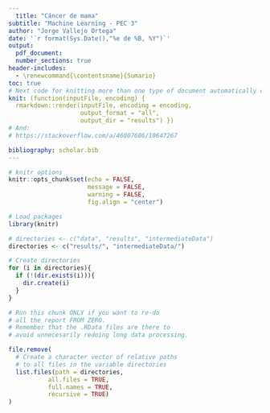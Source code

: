 ```yaml
---
  title: "Cáncer de mama"
subtitle: "Machine Learning - PEC 3"
author: "Jorge Vallejo Ortega"
date: '`r format(Sys.Date(),"%e de %B, %Y")`'
output:
  pdf_document:
  number_sections: true
header-includes:
  - \renewcommand{\contentsname}{Sumario}
toc: true
# Next code for knitting more than one type of document automatically comes from https://stackoverflow.com/questions/39662365/knit-one-markdown-file-to-two-output-files/53280491#53280491
knit: (function(inputFile, encoding) {
  rmarkdown::render(inputFile, encoding = encoding,
                    output_format = "all",
                    output_dir = "results") })
# And:
# https://stackoverflow.com/a/46007686/10647267

bibliography: scholar.bib
---
```

  
```r
# knitr options
knitr::opts_chunk$set(echo = FALSE,
                      message = FALSE,
                      warning = FALSE,
                      fig.align = "center")
```

```r
# Load packages
library(knitr)
```

```r
# directories <- c("data", "results", "intermediateData")
directories <- c("results/", "intermediateData/")

# Create directories
for (i in directories){
  if (!(dir.exists(i))){
    dir.create(i)
  }
}
```

```r
# Run this chunk ONLY if you want to re-do
# all the report FROM ZERO.
# Remember that the .RData files are there to
# avoid unnecesarily redoing long data processing.

file.remove(
  # Create a character vector of relative paths
  # to all files in the variable directories
  list.files(path = directories,
           all.files = TRUE,
           full.names = TRUE,
           recursive = TRUE)
)
```